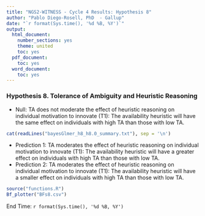 ---
title: "NGS2-WITNESS - Cycle 4 Results: Hypothesis 8"
author: "Pablo Diego-Rosell, PhD  - Gallup"
date: "`r format(Sys.time(), '%d %B, %Y')`"
output:
  html_document:
    number_sections: yes
    theme: united
    toc: yes
  pdf_document:
    toc: yes
  word_document:
    toc: yes
---

### Hypothesis 8. Tolerance of Ambiguity and Heuristic Reasoning

- Null: TA does not moderate the effect of heuristic reasoning on individual motivation to innovate (T1): The availability heuristic will have the same effect on individuals with high TA than those with low TA. 

```{r comment=''}
cat(readLines("bayesGlmer_h8_h8.0_summary.txt"), sep = '\n')
```
- Prediction 1: TA moderates the effect of heuristic reasoning on individual motivation to innovate (T1): The availability heuristic will have a greater effect on individuals with high TA than those with low TA. 
- Prediction 2: TA moderates the effect of heuristic reasoning on individual motivation to innovate (T1): The availability heuristic will have a smaller effect on individuals with high TA than those with low TA.

```{r, fig.hold='hold', out.width = "50%"}
source("functions.R")
Bf_plotter("BFs8.csv")
```

End Time: `r format(Sys.time(), '%d %B, %Y')`

<br />
<br />
<br />
